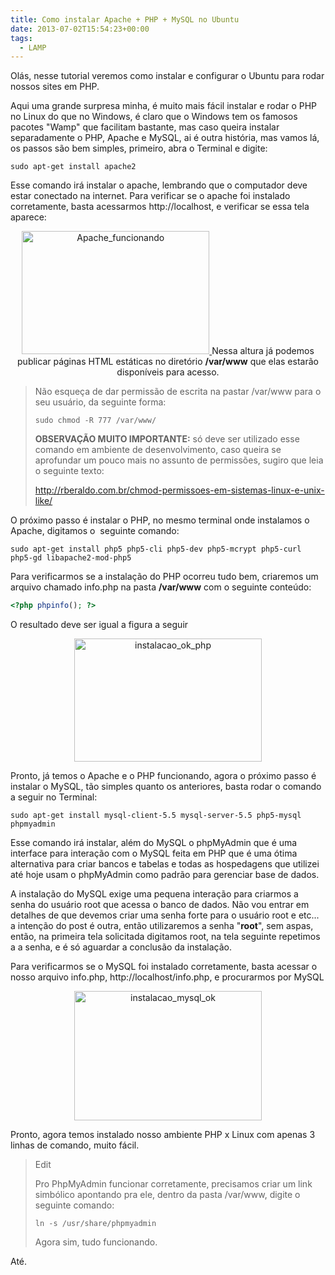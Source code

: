 ```yaml
---
title: Como instalar Apache + PHP + MySQL no Ubuntu
date: 2013-07-02T15:54:23+00:00
tags:
  - LAMP
---
```


Olás, nesse tutorial veremos como instalar e configurar o Ubuntu para rodar nossos sites em PHP.

Aqui uma grande surpresa minha, é muito mais fácil instalar e rodar o PHP no Linux do que no Windows, é claro que o Windows tem os famosos pacotes "Wamp" que facilitam bastante, mas caso queira instalar separadamente o PHP, Apache e MySQL, ai é outra história, mas vamos lá, os passos são bem simples, primeiro, abra o Terminal e digite:

`sudo apt-get install apache2`

Esse comando irá instalar o apache, lembrando que o computador deve estar conectado na internet. Para verificar se o apache foi instalado corretamente, basta acessarmos http://localhost, e verificar se essa tela aparece:

<p style="text-align: center;">
  <a href="http://res.cloudinary.com/cezarcruz-com-br/image/upload/v1454457596/Apache_funcionando_srvzvh.png">
    <img
      class="size-medium wp-image-86 aligncenter"
      alt="Apache_funcionando"
      src="http://res.cloudinary.com/cezarcruz-com-br/image/upload/h_198,w_300/v1454457596/Apache_funcionando_srvzvh.png"
      width="300"
      height="197"
    />
  </a>
  Nessa altura já podemos publicar páginas HTML estáticas no diretório <strong>/var/www</strong> que
  elas estarão disponíveis para acesso.
</p>

> Não esqueça de dar permissão de escrita na pastar /var/www para o seu usuário, da seguinte forma:
>
> `sudo chmod -R 777 /var/www/`
>
> **OBSERVAÇÃO MUITO IMPORTANTE:** só deve ser utilizado esse comando em ambiente de desenvolvimento, caso queira se aprofundar um pouco mais no assunto de permissões, sugiro que leia o seguinte texto:
>
> http://rberaldo.com.br/chmod-permissoes-em-sistemas-linux-e-unix-like/

O próximo passo é instalar o PHP, no mesmo terminal onde instalamos o Apache, digitamos o  seguinte comando:

`sudo apt-get install php5 php5-cli php5-dev php5-mcrypt php5-curl php5-gd libapache2-mod-php5`

Para verificarmos se a instalação do PHP ocorreu tudo bem, criaremos um arquivo chamado info.php na pasta **/var/www** com o seguinte conteúdo:

```php
<?php phpinfo(); ?>
```

O resultado deve ser igual a figura a seguir

<p style="text-align: center;">
  <a href="http://res.cloudinary.com/cezarcruz-com-br/image/upload/v1454457595/instalacao_ok_php_e6m45l.png">
    <img
      class="size-medium wp-image-87 aligncenter"
      alt="instalacao_ok_php"
      src="http://res.cloudinary.com/cezarcruz-com-br/image/upload/h_198,w_300/v1454457595/instalacao_ok_php_e6m45l.png"
      width="300"
      height="197"
    />
  </a>
</p>

Pronto, já temos o Apache e o PHP funcionando, agora o próximo passo é instalar o MySQL, tão simples quanto os anteriores, basta rodar o comando a seguir no Terminal:

`sudo apt-get install mysql-client-5.5 mysql-server-5.5 php5-mysql phpmyadmin`

Esse comando irá instalar, além do MySQL o phpMyAdmin que é uma interface para interação com o MySQL feita em PHP que é uma ótima alternativa para criar bancos e tabelas e todas as hospedagens que utilizei até hoje usam o phpMyAdmin como padrão para gerenciar base de dados.

A instalação do MySQL exige uma pequena interação para criarmos a senha do usuário root que acessa o banco de dados. Não vou entrar em detalhes de que devemos criar uma senha forte para o usuário root e etc... a intenção do post é outra, então utilizaremos a senha "**root**", sem aspas, então, na primeira tela solicitada digitamos root, na tela seguinte repetimos a a senha, e é só aguardar a conclusão da instalação.

Para verificarmos se o MySQL foi instalado corretamente, basta acessar o nosso arquivo info.php, http://localhost/info.php, e procurarmos por MySQL

<p style="text-align: center;">
  <a href="http://res.cloudinary.com/cezarcruz-com-br/image/upload/v1454457593/instalacao_mysql_ok_j00hp4.png">
    <img
      class="size-medium wp-image-89 aligncenter"
      alt="instalacao_mysql_ok"
      src="http://res.cloudinary.com/cezarcruz-com-br/image/upload/h_208,w_300/v1454457593/instalacao_mysql_ok_j00hp4.png"
      width="300"
      height="207"
    />
  </a>
</p>

Pronto, agora temos instalado nosso ambiente PHP x Linux com apenas 3 linhas de comando, muito fácil.

> Edit
>
> Pro PhpMyAdmin funcionar corretamente, precisamos criar um link simbólico apontando pra ele, dentro da pasta /var/www, digite o seguinte comando:
>
> `ln -s /usr/share/phpmyadmin`
>
> Agora sim, tudo funcionando.

Até.
